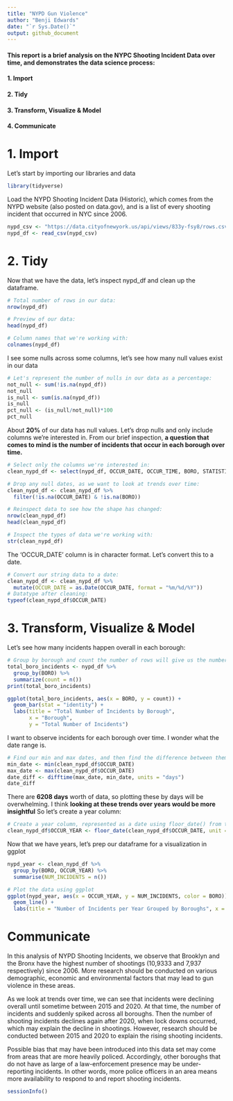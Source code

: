 ```yaml
---
title: "NYPD Gun Violence"
author: "Benji Edwards"
date: "`r Sys.Date()`"
output: github_document
---
```


#### This report is a brief analysis on the NYPC Shooting Incident Data over time, and demonstrates the data science process:

#### 1. Import

#### 2. Tidy

#### 3. Transform, Visualize & Model

#### 4. Communicate

# 1. Import

Let's start by importing our libraries and data

```r
library(tidyverse)
```

Load the NYPD Shooting Incident Data (Historic), which comes from the NYPD website (also posted on data.gov), and is a list of every shooting incident that occurred in NYC since 2006.

```r
nypd_csv <- "https://data.cityofnewyork.us/api/views/833y-fsy8/rows.csv?accessType=DOWNLOAD"
nypd_df <- read_csv(nypd_csv)
```

# 2. Tidy

Now that we have the data, let's inspect nypd_df and clean up the dataframe.

```r
# Total number of rows in our data:
nrow(nypd_df)

# Preview of our data:
head(nypd_df)

# Column names that we're working with:
colnames(nypd_df)
```

I see some nulls across some columns, let's see how many null values exist in our data

```r
# Let's represent the number of nulls in our data as a percentage:
not_null <- sum(!is.na(nypd_df))
not_null
is_null <- sum(is.na(nypd_df))
is_null
pct_null <- (is_null/not_null)*100
pct_null
```

About **20%** of our data has null values. Let's drop nulls and only include columns we're interested in. From our brief inspection, **a question that comes to mind is the number of incidents that occur in each borough over time.**

```r
# Select only the columns we're interested in:
clean_nypd_df <- select(nypd_df, OCCUR_DATE, OCCUR_TIME, BORO, STATISTICAL_MURDER_FLAG, PERP_RACE, PERP_SEX)

# Drop any null dates, as we want to look at trends over time:
clean_nypd_df <- clean_nypd_df %>%
  filter(!is.na(OCCUR_DATE) & !is.na(BORO))

# Reinspect data to see how the shape has changed:
nrow(clean_nypd_df)  
head(clean_nypd_df)

# Inspect the types of data we're working with:
str(clean_nypd_df)
```

The 'OCCUR_DATE' column is in character format. Let's convert this to a date.

```r
# Convert our string data to a date:
clean_nypd_df <- clean_nypd_df %>%
  mutate(OCCUR_DATE = as.Date(OCCUR_DATE, format = "%m/%d/%Y"))
# Datatype after cleaning:
typeof(clean_nypd_df$OCCUR_DATE)
```

# 3. Transform, Visualize & Model

Let's see how many incidents happen overall in each borough:

```r
# Group by borough and count the number of rows will give us the number of shooting per borough
total_boro_incidents <- nypd_df %>%
  group_by(BORO) %>%
  summarize(count = n())
print(total_boro_incidents)
```

```r
ggplot(total_boro_incidents, aes(x = BORO, y = count)) +
  geom_bar(stat = "identity") +
  labs(title = "Total Number of Incidents by Borough",
       x = "Borough",
       y = "Total Number of Incidents")
```

I want to observe incidents for each borough over time. I wonder what the date range is.

```r
# Find our min and max dates, and then find the difference between them:
min_date <- min(clean_nypd_df$OCCUR_DATE)
max_date <- max(clean_nypd_df$OCCUR_DATE)
date_diff <- difftime(max_date, min_date, units = "days")
date_diff
```

There are **6208 days** worth of data, so plotting these by days will be overwhelming. I think **looking at these trends over years would be more insightful** So let's create a year column:

```r
# Create a year column, represented as a date using floor_date() from the lubridate package:
clean_nypd_df$OCCUR_YEAR <- floor_date(clean_nypd_df$OCCUR_DATE, unit = "year")
```

Now that we have years, let's prep our dataframe for a visualization in ggplot

```r
nypd_year <- clean_nypd_df %>%
  group_by(BORO, OCCUR_YEAR) %>%
  summarise(NUM_INCIDENTS = n())

# Plot the data using ggplot
ggplot(nypd_year, aes(x = OCCUR_YEAR, y = NUM_INCIDENTS, color = BORO)) +
  geom_line() +
  labs(title = "Number of Incidents per Year Grouped by Boroughs", x = "Year", y = "Number of Incidents")

```

# Communicate

In this analysis of NYPD Shooting Incidents, we observe that Brooklyn and the Bronx have the highest number of shootings (10,9333 and 7,937 respectively) since 2006. More research should be conducted on various demographic, economic and environmental factors that may lead to gun violence in these areas.

As we look at trends over time, we can see that incidents were declining overall until sometime between 2015 and 2020. At that time, the number of incidents and suddenly spiked across all boroughs. Then the number of shooting incidents declines again after 2020, when lock downs occurred, which may explain the decline in shootings. However, research should be conducted between 2015 and 2020 to explain the rising shooting incidents.

Possible bias that may have been introduced into this data set may come from areas that are more heavily policed. Accordingly, other boroughs that do not have as large of a law-enforcement presence may be under-reporting incidents. In other words, more police officers in an area means more availability to respond to and report shooting incidents.

```r
sessionInfo()
```
